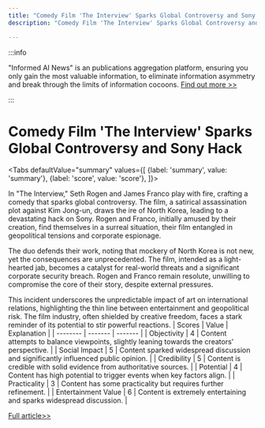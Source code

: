 ```yaml
---
title: "Comedy Film 'The Interview' Sparks Global Controversy and Sony Hack"
description: "Comedy Film 'The Interview' Sparks Global Controversy and Sony Hack"

---
```



:::info

"Informed AI News" is an publications aggregation platform, ensuring you only gain the most valuable information, to eliminate information asymmetry and break through the limits of information cocoons.  [Find out more >>](/)

:::

# Comedy Film 'The Interview' Sparks Global Controversy and Sony Hack


<Tabs
	defaultValue="summary"
	values={[
	{label: 'summary', value: 'summary'},
	{label: 'score', value: 'score'},
]}>
<TabItem value="summary">


In "The Interview," Seth Rogen and James Franco play with fire, crafting a comedy that sparks global controversy. The film, a satirical assassination plot against Kim Jong-un, draws the ire of North Korea, leading to a devastating hack on Sony. Rogen and Franco, initially amused by their creation, find themselves in a surreal situation, their film entangled in geopolitical tensions and corporate espionage.

The duo defends their work, noting that mockery of North Korea is not new, yet the consequences are unprecedented. The film, intended as a light-hearted jab, becomes a catalyst for real-world threats and a significant corporate security breach. Rogen and Franco remain resolute, unwilling to compromise the core of their story, despite external pressures.

This incident underscores the unpredictable impact of art on international relations, highlighting the thin line between entertainment and geopolitical risk. The film industry, often shielded by creative freedom, faces a stark reminder of its potential to stir powerful reactions.
</TabItem>
<TabItem value="score">
	| Scores     | Value   | Explanation |
	| -------- | ------- | ------- |
	| Objectivity  | 4    | Content attempts to balance viewpoints, slightly leaning towards the creators' perspective.    |
	| Social Impact | 5     | Content sparked widespread discussion and significantly influenced public opinion.    |
	| Credibility    | 5    | Content is credible with solid evidence from authoritative sources.    |
	| Potential    | 4    | Content has high potential to trigger events when key factors align.    |
	| Practicality    | 3    | Content has some practicality but requires further refinement.    |
	| Entertainment Value    | 6    | Content is extremely entertaining and sparks widespread discussion.    |
</TabItem>
</Tabs>

[Full article>>](https://www.nytimes.com/2014/12/21/movies/james-franco-and-seth-rogen-talk-about-the-interview.html)

